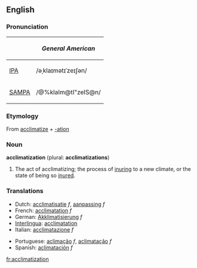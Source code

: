 {{wikipedia}}
==English==

===Pronunciation===
{| border=1 cellpadding=5
! !! ''General American''
|-
| [[w:IPA|IPA]] || /əˌklaɪmətɪˈzeɪʃən/
|-
| [[w:SAMPA|SAMPA]] || /@%klaIm@tI"zeIS@n/
|}

===Etymology===
From [[acclimatize]] + [[-ation]]

===Noun===
'''acclimatization''' (plural: '''acclimatizations''')

# The act of acclimatizing; the process of [[inuring]] to a new climate, or the state of being so [[inure]]d. 

===Translations===
{{top}}
*Dutch: [[acclimatisatie]] ''f'', [[aanpassing]] ''f''
*French: [[acclimatation]] ''f''
*German: [[Akklimatisierung]] ''f''
*[[Interlingua]]: [[acclimatation]]
*Italian: [[acclimatazione]] ''f''
{{mid}}
*Portuguese: [[aclimação]] ''f'', [[aclimatação]] ''f''
*Spanish: [[aclimatación]] ''f''
{{bottom}}

[[fr:acclimatization]]
